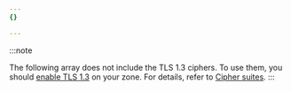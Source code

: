 ```yaml
---
{}

---
```


:::note

The following array does not include the TLS 1.3 ciphers. To use them, you should [enable TLS 1.3](/ssl/edge-certificates/additional-options/tls-13/#enable-tls-13) on your zone. For details, refer to [Cipher suites](/ssl/edge-certificates/additional-options/cipher-suites/#tls-13). 
:::
